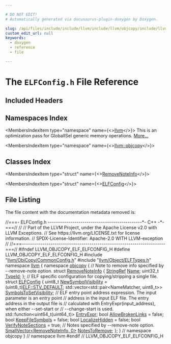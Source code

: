 ```yaml
---

# DO NOT EDIT!
# Automatically generated via docusaurus-plugin-doxygen by Doxygen.

slug: /api/files/include/include/llvm/include/llvm/objcopy/include/llvm/objcopy/elf/elfconfig-h
custom_edit_url: null
keywords:
  - doxygen
  - reference
  - file

---
```





# The `ELFConfig.h` File Reference

<DoxygenPage pluginConfig={pluginConfig}>



## Included Headers

<IncludesList>
<IncludesListItem
  filePath="llvm/ObjCopy/CommonConfig.h"
  permalink="/docs/api/files/include/include/llvm/include/llvm/objcopy/commonconfig-h"
  isLocal="true" />
<IncludesListItem
  filePath="llvm/Object/ELFTypes.h"
  permalink="/docs/api/files/include/include/llvm/include/llvm/object/elftypes-h"
  isLocal="true" />
</IncludesList>

## Namespaces Index

<MembersIndex>

<MembersIndexItem
  type="namespace"
  name={<><a href="/docs/api/namespaces/llvm">llvm</a></>}>
This is an optimization pass for GlobalISel generic memory operations. <a href="/docs/api/namespaces/llvm/#details">More...</a>
</MembersIndexItem>

<MembersIndexItem
  type="namespace"
  name={<><a href="/docs/api/namespaces/llvm/objcopy">llvm::objcopy</a></>}>
</MembersIndexItem>

</MembersIndex>

## Classes Index

<MembersIndex>

<MembersIndexItem
  type="struct"
  name={<><a href="/docs/api/structs/llvm/objcopy/removenoteinfo">RemoveNoteInfo</a></>}>
</MembersIndexItem>

<MembersIndexItem
  type="struct"
  name={<><a href="/docs/api/structs/llvm/objcopy/elfconfig">ELFConfig</a></>}>
</MembersIndexItem>

</MembersIndex>


## File Listing

The file content with the documentation metadata removed is:

<ProgramListing>

<Link id="l00001" /><CodeLine lineNumber="1"><Highlight kind="comment">//===- ELFConfig.h ----------------------------------------------&#42;- C++ -&#42;-===//</Highlight><Highlight kind="normal"></Highlight></CodeLine>
<Link id="l00002" /><CodeLine lineNumber="2"><Highlight kind="normal"></Highlight><Highlight kind="comment">//</Highlight><Highlight kind="normal"></Highlight></CodeLine>
<Link id="l00003" /><CodeLine lineNumber="3"><Highlight kind="normal"></Highlight><Highlight kind="comment">// Part of the LLVM Project, under the Apache License v2.0 with LLVM Exceptions.</Highlight><Highlight kind="normal"></Highlight></CodeLine>
<Link id="l00004" /><CodeLine lineNumber="4"><Highlight kind="normal"></Highlight><Highlight kind="comment">// See https://llvm.org/LICENSE.txt for license information.</Highlight><Highlight kind="normal"></Highlight></CodeLine>
<Link id="l00005" /><CodeLine lineNumber="5"><Highlight kind="normal"></Highlight><Highlight kind="comment">// SPDX-License-Identifier: Apache-2.0 WITH LLVM-exception</Highlight><Highlight kind="normal"></Highlight></CodeLine>
<Link id="l00006" /><CodeLine lineNumber="6"><Highlight kind="normal"></Highlight><Highlight kind="comment">//</Highlight><Highlight kind="normal"></Highlight></CodeLine>
<Link id="l00007" /><CodeLine lineNumber="7"><Highlight kind="normal"></Highlight><Highlight kind="comment">//===----------------------------------------------------------------------===//</Highlight><Highlight kind="normal"></Highlight></CodeLine>
<Link id="l00008" /><CodeLine lineNumber="8"><Highlight kind="normal"></Highlight></CodeLine>
<Link id="l00009" /><CodeLine lineNumber="9"><Highlight kind="normal"></Highlight><Highlight kind="preprocessor">#ifndef LLVM&#95;OBJCOPY&#95;ELF&#95;ELFCONFIG&#95;H</Highlight><Highlight kind="normal"></Highlight></CodeLine>
<Link id="l00010" /><CodeLine lineNumber="10"><Highlight kind="normal"></Highlight><Highlight kind="preprocessor">#define LLVM&#95;OBJCOPY&#95;ELF&#95;ELFCONFIG&#95;H</Highlight><Highlight kind="normal"></Highlight></CodeLine>
<Link id="l00011" /><CodeLine lineNumber="11"><Highlight kind="normal"></Highlight></CodeLine>
<Link id="l00012" /><CodeLine lineNumber="12"><Highlight kind="normal"></Highlight><Highlight kind="preprocessor">#include &quot;<a href="/docs/api/files/include/include/llvm/include/llvm/objcopy/commonconfig-h">llvm/ObjCopy/CommonConfig.h</a>&quot;</Highlight><Highlight kind="normal"></Highlight></CodeLine>
<Link id="l00013" /><CodeLine lineNumber="13"><Highlight kind="normal"></Highlight><Highlight kind="preprocessor">#include &quot;<a href="/docs/api/files/include/include/llvm/include/llvm/object/elftypes-h">llvm/Object/ELFTypes.h</a>&quot;</Highlight><Highlight kind="normal"></Highlight></CodeLine>
<Link id="l00014" /><CodeLine lineNumber="14"><Highlight kind="normal"></Highlight></CodeLine>
<Link id="l00015" /><CodeLine lineNumber="15"><Highlight kind="normal"></Highlight><Highlight kind="keyword">namespace </Highlight><Highlight kind="normal"><a href="/docs/api/namespaces/llvm">llvm</a> &#123;</Highlight></CodeLine>
<Link id="l00016" /><CodeLine lineNumber="16"><Highlight kind="normal"></Highlight><Highlight kind="keyword">namespace </Highlight><Highlight kind="normal"><a href="/docs/api/namespaces/llvm/objcopy">objcopy</a> &#123;</Highlight></CodeLine>
<Link id="l00017" /><CodeLine lineNumber="17"><Highlight kind="normal"></Highlight></CodeLine>
<Link id="l00018" /><CodeLine lineNumber="18"><Highlight kind="normal"></Highlight><Highlight kind="comment">// Note to remove info specified by --remove-note option.</Highlight><Highlight kind="normal"></Highlight></CodeLine>
<Link id="l00019" /><CodeLine lineNumber="19" lineLink="/docs/api/structs/llvm/objcopy/removenoteinfo"><Highlight kind="normal"></Highlight><Highlight kind="keyword">struct </Highlight><Highlight kind="normal"><a href="/docs/api/structs/llvm/objcopy/removenoteinfo">RemoveNoteInfo</a> &#123;</Highlight></CodeLine>
<Link id="l00020" /><CodeLine lineNumber="20" lineLink="/docs/api/structs/llvm/objcopy/removenoteinfo/#ac0a3dd55054bcfb9a08c8ff57c13691c"><Highlight kind="normal">  <a href="/docs/api/classes/llvm/stringref">StringRef</a> <a href="/docs/api/structs/llvm/objcopy/removenoteinfo/#ac0a3dd55054bcfb9a08c8ff57c13691c">Name</a>;</Highlight></CodeLine>
<Link id="l00021" /><CodeLine lineNumber="21" lineLink="/docs/api/structs/llvm/objcopy/removenoteinfo/#a125e38f51885142fc2a86db7b2534651"><Highlight kind="normal">  uint32&#95;t <a href="/docs/api/structs/llvm/objcopy/removenoteinfo/#a125e38f51885142fc2a86db7b2534651">TypeId</a>;</Highlight></CodeLine>
<Link id="l00022" /><CodeLine lineNumber="22"><Highlight kind="normal">&#125;;</Highlight></CodeLine>
<Link id="l00023" /><CodeLine lineNumber="23"><Highlight kind="normal"></Highlight></CodeLine>
<Link id="l00024" /><CodeLine lineNumber="24"><Highlight kind="normal"></Highlight><Highlight kind="comment">// ELF specific configuration for copying/stripping a single file.</Highlight><Highlight kind="normal"></Highlight></CodeLine>
<Link id="l00025" /><CodeLine lineNumber="25" lineLink="/docs/api/structs/llvm/objcopy/elfconfig"><Highlight kind="normal"></Highlight><Highlight kind="keyword">struct </Highlight><Highlight kind="normal"><a href="/docs/api/structs/llvm/objcopy/elfconfig">ELFConfig</a> &#123;</Highlight></CodeLine>
<Link id="l00026" /><CodeLine lineNumber="26" lineLink="/docs/api/structs/llvm/objcopy/elfconfig/#a6716734366261c78137eeaccd9447bc6"><Highlight kind="normal">  uint8&#95;t <a href="/docs/api/structs/llvm/objcopy/elfconfig/#a6716734366261c78137eeaccd9447bc6">NewSymbolVisibility</a> = (uint8&#95;t)<a href="/docs/api/namespaces/llvm/elf/#a78278359d67657d43c307d922ad9a1d5af3e7284f94dabe52ad31412ab70c15f4">ELF::STV&#95;DEFAULT</a>;</Highlight></CodeLine>
<Link id="l00027" /><CodeLine lineNumber="27"><Highlight kind="normal"></Highlight></CodeLine>
<Link id="l00028" /><CodeLine lineNumber="28" lineLink="/docs/api/structs/llvm/objcopy/elfconfig/#a4b1a820ec7ebbbdc3722e9589503656f"><Highlight kind="normal">  std::vector&lt;std::pair&lt;NameMatcher, uint8&#95;t&gt;&gt; <a href="/docs/api/structs/llvm/objcopy/elfconfig/#a4b1a820ec7ebbbdc3722e9589503656f">SymbolsToSetVisibility</a>;</Highlight></CodeLine>
<Link id="l00029" /><CodeLine lineNumber="29"><Highlight kind="normal"></Highlight></CodeLine>
<Link id="l00030" /><CodeLine lineNumber="30"><Highlight kind="normal">  </Highlight><Highlight kind="comment">// ELF entry point address expression. The input parameter is an entry point</Highlight><Highlight kind="normal"></Highlight></CodeLine>
<Link id="l00031" /><CodeLine lineNumber="31"><Highlight kind="normal">  </Highlight><Highlight kind="comment">// address in the input ELF file. The entry address in the output file is</Highlight><Highlight kind="normal"></Highlight></CodeLine>
<Link id="l00032" /><CodeLine lineNumber="32"><Highlight kind="normal">  </Highlight><Highlight kind="comment">// calculated with EntryExpr(input&#95;address), when either --set-start or</Highlight><Highlight kind="normal"></Highlight></CodeLine>
<Link id="l00033" /><CodeLine lineNumber="33"><Highlight kind="normal">  </Highlight><Highlight kind="comment">// --change-start is used.</Highlight><Highlight kind="normal"></Highlight></CodeLine>
<Link id="l00034" /><CodeLine lineNumber="34" lineLink="/docs/api/structs/llvm/objcopy/elfconfig/#aab2c400f6cd08cb4fd6cba123d400f90"><Highlight kind="normal">  std::function&lt;uint64&#95;t(uint64&#95;t)&gt; <a href="/docs/api/structs/llvm/objcopy/elfconfig/#aab2c400f6cd08cb4fd6cba123d400f90">EntryExpr</a>;</Highlight></CodeLine>
<Link id="l00035" /><CodeLine lineNumber="35"><Highlight kind="normal"></Highlight></CodeLine>
<Link id="l00036" /><CodeLine lineNumber="36" lineLink="/docs/api/structs/llvm/objcopy/elfconfig/#abf8197d4f0b15c5a86321a8b63066c53"><Highlight kind="normal">  </Highlight><Highlight kind="keywordtype">bool</Highlight><Highlight kind="normal"> <a href="/docs/api/structs/llvm/objcopy/elfconfig/#abf8197d4f0b15c5a86321a8b63066c53">AllowBrokenLinks</a> = </Highlight><Highlight kind="keyword">false</Highlight><Highlight kind="normal">;</Highlight></CodeLine>
<Link id="l00037" /><CodeLine lineNumber="37" lineLink="/docs/api/structs/llvm/objcopy/elfconfig/#a4c606c61a099a674d7d027ccadd0885d"><Highlight kind="normal">  </Highlight><Highlight kind="keywordtype">bool</Highlight><Highlight kind="normal"> <a href="/docs/api/structs/llvm/objcopy/elfconfig/#a4c606c61a099a674d7d027ccadd0885d">KeepFileSymbols</a> = </Highlight><Highlight kind="keyword">false</Highlight><Highlight kind="normal">;</Highlight></CodeLine>
<Link id="l00038" /><CodeLine lineNumber="38" lineLink="/docs/api/structs/llvm/objcopy/elfconfig/#a3dcf4a25ad7a66ddb75cc98adfbb07d9"><Highlight kind="normal">  </Highlight><Highlight kind="keywordtype">bool</Highlight><Highlight kind="normal"> <a href="/docs/api/structs/llvm/objcopy/elfconfig/#a3dcf4a25ad7a66ddb75cc98adfbb07d9">LocalizeHidden</a> = </Highlight><Highlight kind="keyword">false</Highlight><Highlight kind="normal">;</Highlight></CodeLine>
<Link id="l00039" /><CodeLine lineNumber="39" lineLink="/docs/api/structs/llvm/objcopy/elfconfig/#ac9b88e4d61ae592dbbd50bf7cf313e1b"><Highlight kind="normal">  </Highlight><Highlight kind="keywordtype">bool</Highlight><Highlight kind="normal"> <a href="/docs/api/structs/llvm/objcopy/elfconfig/#ac9b88e4d61ae592dbbd50bf7cf313e1b">VerifyNoteSections</a> = </Highlight><Highlight kind="keyword">true</Highlight><Highlight kind="normal">;</Highlight></CodeLine>
<Link id="l00040" /><CodeLine lineNumber="40"><Highlight kind="normal"></Highlight></CodeLine>
<Link id="l00041" /><CodeLine lineNumber="41"><Highlight kind="normal">  </Highlight><Highlight kind="comment">// Notes specified by --remove-note option.</Highlight><Highlight kind="normal"></Highlight></CodeLine>
<Link id="l00042" /><CodeLine lineNumber="42" lineLink="/docs/api/structs/llvm/objcopy/elfconfig/#a98f5dfd94d8821c3dd8ec127ab2838a2"><Highlight kind="normal">  <a href="/docs/api/classes/llvm/smallvector">SmallVector&lt;RemoveNoteInfo, 0&gt;</a> <a href="/docs/api/structs/llvm/objcopy/elfconfig/#a98f5dfd94d8821c3dd8ec127ab2838a2">NotesToRemove</a>;</Highlight></CodeLine>
<Link id="l00043" /><CodeLine lineNumber="43"><Highlight kind="normal">&#125;;</Highlight></CodeLine>
<Link id="l00044" /><CodeLine lineNumber="44"><Highlight kind="normal"></Highlight></CodeLine>
<Link id="l00045" /><CodeLine lineNumber="45"><Highlight kind="normal">&#125; </Highlight><Highlight kind="comment">// namespace objcopy</Highlight><Highlight kind="normal"></Highlight></CodeLine>
<Link id="l00046" /><CodeLine lineNumber="46"><Highlight kind="normal">&#125; </Highlight><Highlight kind="comment">// namespace llvm</Highlight><Highlight kind="normal"></Highlight></CodeLine>
<Link id="l00047" /><CodeLine lineNumber="47"><Highlight kind="normal"></Highlight></CodeLine>
<Link id="l00048" /><CodeLine lineNumber="48"><Highlight kind="normal"></Highlight><Highlight kind="preprocessor">#endif </Highlight><Highlight kind="comment">// LLVM&#95;OBJCOPY&#95;ELF&#95;ELFCONFIG&#95;H</Highlight><Highlight kind="normal"></Highlight></CodeLine>

</ProgramListing>

</DoxygenPage>
